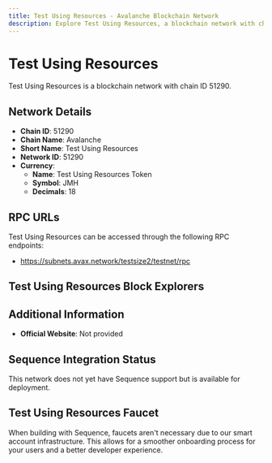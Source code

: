 ```yaml
--- 
title: Test Using Resources - Avalanche Blockchain Network
description: Explore Test Using Resources, a blockchain network with chain ID 51290. Learn about its native currency, Test Using Resources Token, and how to interact with the network.
---
```


# Test Using Resources

Test Using Resources is a blockchain network with chain ID 51290.

## Network Details

- **Chain ID**: 51290
- **Chain Name**: Avalanche
- **Short Name**: Test Using Resources
- **Network ID**: 51290
- **Currency**: 
  - **Name**: Test Using Resources Token
  - **Symbol**: JMH
  - **Decimals**: 18

## RPC URLs

Test Using Resources can be accessed through the following RPC endpoints:

- https://subnets.avax.network/testsize2/testnet/rpc

## Test Using Resources Block Explorers



## Additional Information

- **Official Website**: Not provided

## Sequence Integration Status

This network does not yet have Sequence support but is available for deployment.

## Test Using Resources Faucet

When building with Sequence, faucets aren't necessary due to our smart account infrastructure. This allows for a smoother onboarding process for your users and a better developer experience.
